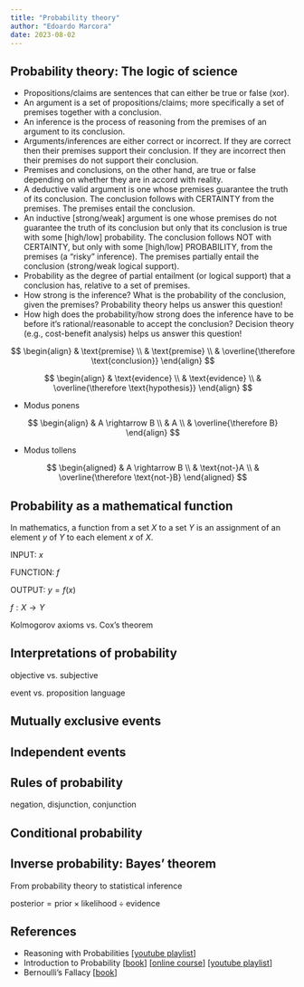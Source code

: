 ```yaml
---
title: "Probability theory"
author: "Edoardo Marcora"
date: 2023-08-02
---
```


## Probability theory: The logic of science

-   Propositions/claims are sentences that can either be true or false (xor).
-   An argument is a set of propositions/claims; more specifically a set of premises together with a conclusion.
-   An inference is the process of reasoning from the premises of an argument to its conclusion.
-   Arguments/inferences are either correct or incorrect. If they are correct then their premises support their conclusion. If they are incorrect then their premises do not support their conclusion.
-   Premises and conclusions, on the other hand, are true or false depending on whether they are in accord with reality.
-   A deductive valid argument is one whose premises guarantee the truth of its conclusion. The conclusion follows with CERTAINTY from the premises. The premises entail the conclusion.
-   An inductive \[strong/weak\] argument is one whose premises do not guarantee the truth of its conclusion but only that its conclusion is true with some \[high/low\] probability. The conclusion follows NOT with CERTAINTY, but only with some \[high/low\] PROBABILITY, from the premises (a "risky" inference). The premises partially entail the conclusion (strong/weak logical support).
-   Probability as the degree of partial entailment (or logical support) that a conclusion has, relative to a set of premises.
-   How strong is the inference? What is the probability of the conclusion, given the premises? Probability theory helps us answer this question!
-   How high does the probability/how strong does the inference have to be before it's rational/reasonable to accept the conclusion? Decision theory (e.g., cost-benefit analysis) helps us answer this question!

$$
\begin{align}
& \text{premise} \\
& \text{premise} \\
& \overline{\therefore \text{conclusion}}
\end{align}
$$

$$
\begin{align}
& \text{evidence} \\
& \text{evidence} \\
& \overline{\therefore \text{hypothesis}}
\end{align}
$$

-   Modus ponens

$$
\begin{align}
& A \rightarrow B \\
& A \\
& \overline{\therefore B}
\end{align}
$$

-   Modus tollens

$$
\begin{aligned}
& A \rightarrow B \\
& \text{not-}A \\
& \overline{\therefore \text{not-}B}
\end{aligned}
$$

## Probability as a mathematical function

In mathematics, a function from a set $X$ to a set $Y$ is an assignment of an element $y$ of $Y$ to each element $x$ of $X$.

INPUT: $x$

FUNCTION: $f$

OUTPUT: $y = f(x)$

$f: X \rightarrow Y$

Kolmogorov axioms vs. Cox's theorem

## Interpretations of probability

objective vs. subjective

event vs. proposition language

## Mutually exclusive events

## Independent events

## Rules of probability

negation, disjunction, conjunction

## Conditional probability

## Inverse probability: Bayes' theorem

From probability theory to statistical inference

$\text{posterior} = \text{prior} \times \text{likelihood} \div \text{evidence}$

## References

-   Reasoning with Probabilities \[[youtube playlist](https://youtube.com/playlist?list=PL1D85E19690485A3E)\]
-   Introduction to Probability \[[book](http://athenasc.com/probbook.html)\] \[[online course](https://www.edx.org/course/probability-the-science-of-uncertainty-and-data-0)\] \[[youtube playlist](https://youtube.com/playlist?list=PLUl4u3cNGP60hI9ATjSFgLZpbNJ7myAg6)\]
-   Bernoulli's Fallacy \[[book](http://cup.columbia.edu/book/bernoullis-fallacy/9780231199957)\]
